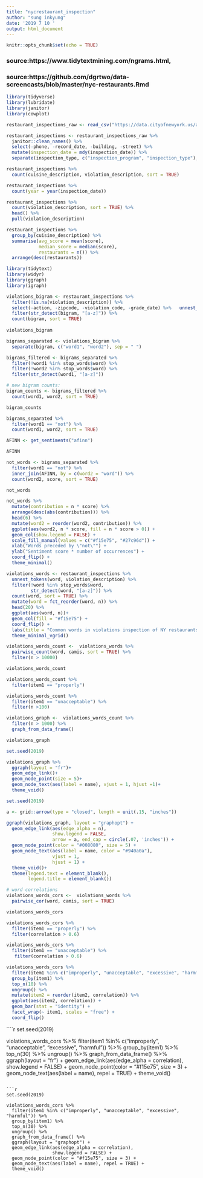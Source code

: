 ```yaml
---
title: "nycrestaurant_inspection"
author: "sung inkyung"
date: '2019 7 10 '
output: html_document
---
```


```r
knitr::opts_chunk$set(echo = TRUE)
```
### source:https://www.tidytextmining.com/ngrams.html,
### source:https://github.com/dgrtwo/data-screencasts/blob/master/nyc-restaurants.Rmd

```r
library(tidyverse)
library(lubridate)
library(janitor)
library(cowplot)
```

```r
restaurant_inspections_raw <- read_csv("https://data.cityofnewyork.us/api/views/43nn-pn8j/rows.csv")
```

```r
restaurant_inspections <- restaurant_inspections_raw %>% 
  janitor::clean_names() %>%
  select(-phone, -record_date, -building, -street) %>%
  mutate(inspection_date = mdy(inspection_date)) %>%
  separate(inspection_type, c("inspection_program", "inspection_type"), sep = " / ")
```

```r
restaurant_inspections %>% 
  count(cuisine_description, violation_description, sort = TRUE)

restaurant_inspections %>% 
  count(year = year(inspection_date))
```

```r
restaurant_inspections %>% 
  count(violation_description, sort = TRUE) %>% 
  head() %>% 
  pull(violation_description)
```

```r
restaurant_inspections %>%  
  group_by(cuisine_description) %>% 
  summarise(avg_score = mean(score),
            median_score = median(score),
            restaurants = n()) %>% 
  arrange(desc(restaurants))
```

```r
library(tidytext)
library(widyr)
library(ggraph)
library(igraph)
```

```r
violations_bigram <- restaurant_inspections %>%
  filter(!is.na(violation_description)) %>% 
  select(-action, -zipcode, -violation_code, -grade_date) %>%   unnest_tokens(bigram, violation_description, token = "ngrams", n = 2) %>% 
  filter(str_detect(bigram, "[a-z]")) %>% 
  count(bigram, sort = TRUE) 
  
violations_bigram
```

```r
bigrams_separated <- violations_bigram %>%
  separate(bigram, c("word1", "word2"), sep = " ") 

bigrams_filtered <- bigrams_separated %>%
  filter(!word1 %in% stop_words$word) %>%
  filter(!word2 %in% stop_words$word) %>% 
  filter(str_detect(word1, "[a-z]"))

# new bigram counts:
bigram_counts <- bigrams_filtered %>% 
  count(word1, word2, sort = TRUE)

bigram_counts
```

```r
bigrams_separated %>% 
  filter(word1 == "not") %>% 
  count(word1, word2, sort = TRUE)
```

```r
AFINN <- get_sentiments("afinn")

AFINN
```

```r
not_words <- bigrams_separated %>%
  filter(word1 == "not") %>%
  inner_join(AFINN, by = c(word2 = "word")) %>%
  count(word2, score, sort = TRUE)

not_words
```

```r
not_words %>%
  mutate(contribution = n * score) %>%
  arrange(desc(abs(contribution))) %>%
  head(6) %>%
  mutate(word2 = reorder(word2, contribution)) %>%
  ggplot(aes(word2, n * score, fill = n * score > 0)) +
  geom_col(show.legend = FALSE) +
  scale_fill_manual(values = c("#f15e75", "#27c96d")) +
  xlab("Words preceded by \"not\"") +
  ylab("Sentiment score * number of occurrences") +
  coord_flip() +
  theme_minimal()
```

```r
violations_words <- restaurant_inspections %>% 
  unnest_tokens(word, violation_description) %>%
  filter(!word %in% stop_words$word,
         str_detect(word, "[a-z]")) %>% 
  count(word, sort = TRUE) %>% 
  mutate(word = fct_reorder(word, n)) %>% 
  head(20) %>% 
  ggplot(aes(word, n))+
  geom_col(fill = "#f15e75") +
  coord_flip() +
  labs(title = "Common words in violations inspection of NY restaurants") +
  theme_minimal_vgrid()
```

```r
violations_words_count <-  violations_words %>% 
  pairwise_count(word, camis, sort = TRUE) %>% 
  filter(n > 10000)

violations_words_count
```

```r
violations_words_count %>% 
  filter(item1 == "properly")

violations_words_count %>% 
  filter(item1 == "unacceptable") %>% 
  filter(n >100)
```

```r
violations_graph <-  violations_words_count %>% 
  filter(n > 1000) %>% 
  graph_from_data_frame()

violations_graph
```

```r
set.seed(2019)

violations_graph %>% 
  ggraph(layout = "fr")+
  geom_edge_link()+
  geom_node_point(size = 5)+
  geom_node_text(aes(label = name), vjust = 1, hjust =1)+
  theme_void()
```

```r
set.seed(2019)

a <- grid::arrow(type = "closed", length = unit(.15, "inches"))

ggraph(violations_graph, layout = "graphopt") +
  geom_edge_link(aes(edge_alpha = n), 
                 show.legend = FALSE,
                 arrow = a, end_cap = circle(.07, 'inches')) +
  geom_node_point(color = "#008080", size = 5) +
  geom_node_text(aes(label = name, color = "#940a0a"), 
                 vjust = 1, 
                 hjust = 1) +
  theme_void()+
  theme(legend.text = element_blank(),
        legend.title = element_blank())
```

```r
# word correlations
violations_words_cors <-  violations_words %>% 
  pairwise_cor(word, camis, sort = TRUE) 

violations_words_cors
```

```r
violations_words_cors %>% 
  filter(item1 == "properly") %>% 
  filter(correlation > 0.6)

violations_words_cors %>% 
  filter(item1 == "unacceptable") %>% 
   filter(correlation > 0.6)
```

```r
violations_words_cors %>%
  filter(item1 %in% c("improperly", "unacceptable", "excessive", "harmful")) %>%
  group_by(item1) %>%
  top_n(10) %>%
  ungroup() %>%
  mutate(item2 = reorder(item2, correlation)) %>%
  ggplot(aes(item2, correlation)) +
  geom_bar(stat = "identity") +
  facet_wrap(~ item1, scales = "free") +
  coord_flip()
```

````r
set.seed(2019)

violations_words_cors %>%
  filter(item1 %in% c("improperly", "unacceptable", "excessive", "harmful")) %>%
  group_by(item1) %>%
  top_n(30) %>%
  ungroup() %>%
  graph_from_data_frame() %>%
  ggraph(layout = "fr") +
  geom_edge_link(aes(edge_alpha = correlation), 
                 show.legend = FALSE) +
  geom_node_point(color = "#f15e75", size = 3) +
  geom_node_text(aes(label = name), repel = TRUE) +
  theme_void()
```

```r
set.seed(2019)

violations_words_cors %>%
  filter(item1 %in% c("improperly", "unacceptable", "excessive", "harmful")) %>%
  group_by(item1) %>%
  top_n(30) %>%
  ungroup() %>%
  graph_from_data_frame() %>%
  ggraph(layout = "graphopt") +
  geom_edge_link(aes(edge_alpha = correlation), 
                 show.legend = FALSE) +
  geom_node_point(color = "#f15e75", size = 3) +
  geom_node_text(aes(label = name), repel = TRUE) +
  theme_void()
```